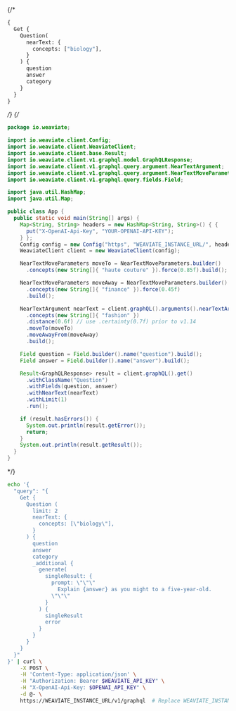
<Tabs groupId="languages">
{/* <TabItem value="graphql" label="GraphQL">

```graphql
{
  Get {
    Question(
      nearText: {
        concepts: ["biology"],
      }
    ) {
      question
      answer
      category
    }
  }
}
```

</TabItem> */}
<TabItem value="py" label="Python Client v4">
<FilteredTextBlock
  text={EndToEndPyCode}
  startMarker="# GenerativeSearchExample"
  endMarker="# END GenerativeSearchExample"
  language="py"
/>
</TabItem>
<TabItem value="py3" label="Python Client v3">
<FilteredTextBlock
  text={EndToEndPy3Code}
  startMarker="# GenerativeSearchExample"
  endMarker="# END GenerativeSearchExample"
  language="py"
/>
</TabItem>
<TabItem value="js" label="JS/TS Client v3">
<FilteredTextBlock
  text={EndToEndTSCode}
  startMarker="// GenerativeSearchExample"
  endMarker="// END GenerativeSearchExample"
  language="ts"
/>
</TabItem>
<TabItem value="js2" label="JS/TS Client v2">
<FilteredTextBlock
  text={EndToEndTSCodeLegacy}
  startMarker="// GenerativeSearchExample"
  endMarker="// END GenerativeSearchExample"
  language="tsv2"
/>
</TabItem>
<TabItem value="go" label="Go">
<FilteredTextBlock
  text={GoGenerative}
  startMarker="// START GenerativeSearchExample"
  endMarker="// END GenerativeSearchExample"
  language="java"
/>
</TabItem>
{/* <TabItem value="java" label="Java">

```java
package io.weaviate;

import io.weaviate.client.Config;
import io.weaviate.client.WeaviateClient;
import io.weaviate.client.base.Result;
import io.weaviate.client.v1.graphql.model.GraphQLResponse;
import io.weaviate.client.v1.graphql.query.argument.NearTextArgument;
import io.weaviate.client.v1.graphql.query.argument.NearTextMoveParameters;
import io.weaviate.client.v1.graphql.query.fields.Field;

import java.util.HashMap;
import java.util.Map;

public class App {
  public static void main(String[] args) {
    Map<String, String> headers = new HashMap<String, String>() { {
      put("X-OpenAI-Api-Key", "YOUR-OPENAI-API-KEY");
    } };
    Config config = new Config("https", "WEAVIATE_INSTANCE_URL/", headers);  // Replace with your Weaviate endpoint
    WeaviateClient client = new WeaviateClient(config);

    NearTextMoveParameters moveTo = NearTextMoveParameters.builder()
      .concepts(new String[]{ "haute couture" }).force(0.85f).build();

    NearTextMoveParameters moveAway = NearTextMoveParameters.builder()
      .concepts(new String[]{ "finance" }).force(0.45f)
      .build();

    NearTextArgument nearText = client.graphQL().arguments().nearTextArgBuilder()
      .concepts(new String[]{ "fashion" })
      .distance(0.6f) // use .certainty(0.7f) prior to v1.14
      .moveTo(moveTo)
      .moveAwayFrom(moveAway)
      .build();

    Field question = Field.builder().name("question").build();
    Field answer = Field.builder().name("answer").build();

    Result<GraphQLResponse> result = client.graphQL().get()
      .withClassName("Question")
      .withFields(question, answer)
      .withNearText(nearText)
      .withLimit(1)
      .run();

    if (result.hasErrors()) {
      System.out.println(result.getError());
      return;
    }
    System.out.println(result.getResult());
  }
}
```

</TabItem> */}
<TabItem value="curl" label="Curl">

```bash
echo '{
  "query": "{
    Get {
      Question (
        limit: 2
        nearText: {
          concepts: [\"biology\"],
        }
      ) {
        question
        answer
        category
        _additional {
          generate(
            singleResult: {
              prompt: \"\"\"
                Explain {answer} as you might to a five-year-old.
              \"\"\"
            }
          ) {
            singleResult
            error
          }
        }
      }
    }
  }"
}' | curl \
    -X POST \
    -H 'Content-Type: application/json' \
    -H "Authorization: Bearer $WEAVIATE_API_KEY" \
    -H "X-OpenAI-Api-Key: $OPENAI_API_KEY" \
    -d @- \
    https://WEAVIATE_INSTANCE_URL/v1/graphql  # Replace WEAVIATE_INSTANCE_URL with your instance URL  # Replace this with your endpoint
```

</TabItem>
</Tabs>
